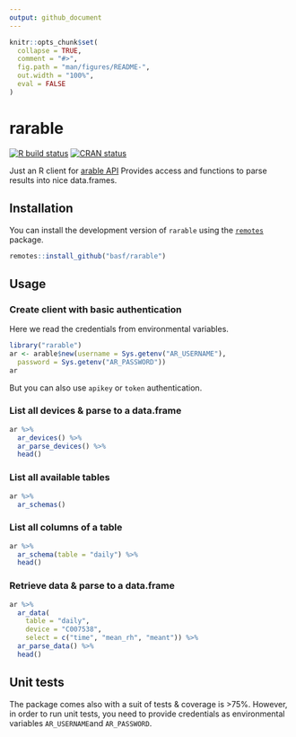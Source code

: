 ```yaml
---
output: github_document
---
```


<!-- README.md is generated from README.Rmd. Please edit that file -->

```r
knitr::opts_chunk$set(
  collapse = TRUE,
  comment = "#>",
  fig.path = "man/figures/README-",
  out.width = "100%",
  eval = FALSE
)
```

# rarable

<!-- badges: start -->
[![R build status](https://github.com/basf/rarable/workflows/R-CMD-check/badge.svg)](https://github.com/basf/rarable/actions)
[![CRAN status](https://www.r-pkg.org/badges/version/rarable)](https://CRAN.R-project.org/package=rarable)
<!-- badges: end -->

Just an R client for [arable API](https://api.arable.cloud/api/v2/doc)
Provides access and functions to parse results into nice data.frames.

## Installation

You can install the development version of `rarable` using the [`remotes`](https://remotes.r-lib.org) package.

```r
remotes::install_github("basf/rarable")
```


## Usage

### Create client with basic authentication

Here we read the credentials from environmental variables.

```r
library("rarable")
ar <- arable$new(username = Sys.getenv("AR_USERNAME"),
  password = Sys.getenv("AR_PASSWORD"))
ar
```

But you can also use `apikey` or `token` authentication.

### List all devices & parse to a data.frame

```r
ar %>%
  ar_devices() %>%
  ar_parse_devices() %>%
  head()
```
### List all available tables

```r
ar %>%
  ar_schemas()
```

### List all columns of a table

```r
ar %>%
  ar_schema(table = "daily") %>%
  head()
```


### Retrieve data & parse to a data.frame

```r
ar %>%
  ar_data(
    table = "daily",
    device = "C007538",
    select = c("time", "mean_rh", "meant")) %>%
  ar_parse_data() %>%
  head()
```

## Unit tests

The package comes also with a suit of tests & coverage is >75%.
However, in order to run unit tests, you need to provide credentials as
environmental variables `AR_USERNAME`and `AR_PASSWORD`.
